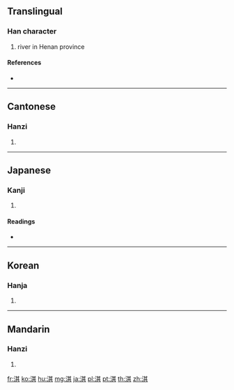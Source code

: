 ==Translingual==

===Han character===
{{Han char|rn=85|rad=水|as=08|sn=11|four=34181|canj=ETMC}}

# river in Henan province

====References====
* {{Han ref|kx=0629.080|dkj=17620|dj=1031.040|hdz=31641.020|uh=6DC7|ud=28103|bh=B24E|bd=45646}}

----

==Cantonese==

===Hanzi===
{{yue-hanzi|jyut=|y=kei4}}

# {{defn|lang=yue|sort=水08}}

----

==Japanese==

===Kanji===
{{ja-kanji|grade=|rs=水08}}

# {{defn|lang=ja|sort=水08}}

====Readings====
* {{ja-readings|on=[[き]] (ki), [[ぎ]] (gi)|kun=}}

----

==Korean==

===Hanja===
{{ko-hanja|hangeul=기|eumhun=|rv=gi|mr=ki|y=ki}}

# {{defn|lang=ko|sort=水08}}

----

==Mandarin==

===Hanzi===
{{cmn-hanzi|pin=[[lìn]] ([[lin4]]), [[qí]] ([[qi2]])|wg=lin<sup>4</sup>, ch'i<sup>2</sup>}}

# {{defn|lang=cmn|sort=水08}}

[[fr:淇]]
[[ko:淇]]
[[hu:淇]]
[[mg:淇]]
[[ja:淇]]
[[pl:淇]]
[[pt:淇]]
[[th:淇]]
[[zh:淇]]